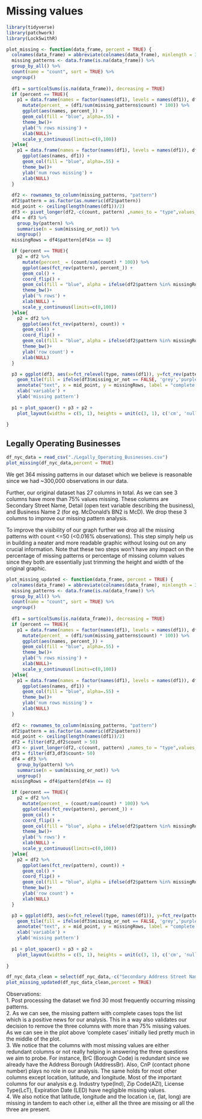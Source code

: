 # Missing values

```r
library(tidyverse)
library(patchwork)
library(Lock5withR)
```


```r
plot_missing <- function(data_frame, percent = TRUE) {
  colnames(data_frame) = abbreviate(colnames(data_frame), minlength = 3)
  missing_patterns <- data.frame(is.na(data_frame)) %>%
  group_by_all() %>%
  count(name = "count", sort = TRUE) %>%
  ungroup()
  
  df1 = sort(colSums(is.na(data_frame)), decreasing = TRUE)
  if (percent == TRUE){
    p1 = data.frame(names = factor(names(df1), levels = names(df1)), df1) %>%
      mutate(percent_ = (df1/sum(missing_patterns$count) * 100)) %>%
      ggplot(aes(names, percent_)) +
      geom_col(fill = "blue", alpha=.55) +
      theme_bw()+
      ylab('% rows missing') +
      xlab(NULL)+
      scale_y_continuous(limits=c(0,100))
  }else{
    p1 = data.frame(names = factor(names(df1), levels = names(df1)), df1) %>%
      ggplot(aes(names, df1)) +
      geom_col(fill = "blue", alpha=.55) +
      theme_bw()+
      ylab('num rows missing') +
      xlab(NULL)
  }
  
  df2 <- rownames_to_column(missing_patterns, "pattern")
  df2$pattern = as.factor(as.numeric(df2$pattern))
  mid_point <- ceiling(length(names(df1))/2)
  df3 <- pivot_longer(df2,-c(count, pattern) ,names_to = "type",values_to = "missing_or_not")
  df4 = df3 %>%
    group_by(pattern) %>%
    summarise(n = sum(missing_or_not)) %>%
    ungroup()
  missingRows = df4$pattern[df4$n == 0]

  if (percent == TRUE){
    p2 = df2 %>%
      mutate(percent_ = (count/sum(count) * 100)) %>%
      ggplot(aes(fct_rev(pattern), percent_)) + 
      geom_col() +
      coord_flip() + 
      geom_col(fill = "blue", alpha = ifelse(df2$pattern %in% missingRows, 0.8, 0.4)) +
      theme_bw()+
      ylab('% rows') +
      xlab(NULL) + 
      scale_y_continuous(limits=c(0,100))
  }else{
    p2 = df2 %>%
      ggplot(aes(fct_rev(pattern), count)) + 
      geom_col() +
      coord_flip() + 
      geom_col(fill = "blue", alpha = ifelse(df2$pattern %in% missingRows, 0.8, 0.4)) +
      theme_bw()+
      ylab('row count') +
      xlab(NULL)
  }

  p3 = ggplot(df3, aes(x=fct_relevel(type, names(df1)), y=fct_rev(pattern), fill=missing_or_not)) +
    geom_tile(fill = ifelse(df3$missing_or_not == FALSE, 'grey','purple'), alpha = ifelse(df3$pattern %in% missingRows, 0.8, 0.4)) +
    annotate("text", x = mid_point, y = missingRows, label = "complete cases") +
    xlab('variable') +
    ylab('missing pattern')
  
  p1 + plot_spacer() + p3 + p2 + 
    plot_layout(widths = c(5, 1), heights = unit(c(3, 1), c('cm', 'null')))
  
}
```
## Legally Operating Businesses

```r
df_nyc_data = read_csv("./Legally_Operating_Businesses.csv")
plot_missing(df_nyc_data,percent = TRUE)
```

We get 364 missing patterns in our dataset which we believe is reasonable since we had ~300,000 observations in our data. 

Further, our original dataset has 27 columns in total. As we can see 3 columns have more than 75% values missing. These columns are Secondary Street Name, Detail (open text variable describing the business), and Business Name 2 (for eg. McDonald's BN2 is McD). We drop these 3 columns to improve our missing pattern analysis.

To improve the visibility of our graph further we drop all the missing patterns with count <=50 (<0.016% observations). This step simply help us in building a neater and more readable graphic without losing out on any crucial information. Note that these two steps won't have any impact on the percentage of missing patterns or percentage of missing column values since they both are essentially just trimming the height and width of the original graphic.

```r
plot_missing_updated <- function(data_frame, percent = TRUE) {
  colnames(data_frame) = abbreviate(colnames(data_frame), minlength = 3)
  missing_patterns <- data.frame(is.na(data_frame)) %>%
  group_by_all() %>%
  count(name = "count", sort = TRUE) %>%
  ungroup()
  
  df1 = sort(colSums(is.na(data_frame)), decreasing = TRUE)
  if (percent == TRUE){
    p1 = data.frame(names = factor(names(df1), levels = names(df1)), df1) %>%
      mutate(percent_ = (df1/sum(missing_patterns$count) * 100)) %>%
      ggplot(aes(names, percent_)) +
      geom_col(fill = "blue", alpha=.55) +
      theme_bw()+
      ylab('% rows missing') +
      xlab(NULL)+
      scale_y_continuous(limits=c(0,100))
  }else{
    p1 = data.frame(names = factor(names(df1), levels = names(df1)), df1) %>%
      ggplot(aes(names, df1)) +
      geom_col(fill = "blue", alpha=.55) +
      theme_bw()+
      ylab('num rows missing') +
      xlab(NULL)
  }
  
  df2 <- rownames_to_column(missing_patterns, "pattern")
  df2$pattern = as.factor(as.numeric(df2$pattern))
  mid_point <- ceiling(length(names(df1))/2)
  df2 = filter(df2,df2$count > 50)
  df3 <- pivot_longer(df2,-c(count, pattern) ,names_to = "type",values_to = "missing_or_not")
  df3 = filter(df3,df3$count> 50)
  df4 = df3 %>%
    group_by(pattern) %>%
    summarise(n = sum(missing_or_not)) %>%
    ungroup()
  missingRows = df4$pattern[df4$n == 0]

  if (percent == TRUE){
    p2 = df2 %>%
      mutate(percent_ = (count/sum(count) * 100)) %>%
      ggplot(aes(fct_rev(pattern), percent_)) + 
      geom_col() +
      coord_flip() + 
      geom_col(fill = "blue", alpha = ifelse(df2$pattern %in% missingRows, 0.8, 0.4)) +
      theme_bw()+
      ylab('% rows') +
      xlab(NULL) + 
      scale_y_continuous(limits=c(0,100))
  }else{
    p2 = df2 %>%
      ggplot(aes(fct_rev(pattern), count)) + 
      geom_col() +
      coord_flip() + 
      geom_col(fill = "blue", alpha = ifelse(df2$pattern %in% missingRows, 0.8, 0.4)) +
      theme_bw()+
      ylab('row count') +
      xlab(NULL)
  }

  p3 = ggplot(df3, aes(x=fct_relevel(type, names(df1)), y=fct_rev(pattern), fill=missing_or_not)) +
    geom_tile(fill = ifelse(df3$missing_or_not == FALSE, 'grey','purple'), alpha = ifelse(df3$pattern %in% missingRows, 0.8, 0.4)) +
    annotate("text", x = mid_point, y = missingRows, label = "complete cases") +
    xlab('variable') +
    ylab('missing pattern')
  
  p1 + plot_spacer() + p3 + p2 + 
    plot_layout(widths = c(5, 1), heights = unit(c(3, 1), c('cm', 'null')))
  
}
```


```r
df_nyc_data_clean = select(df_nyc_data,-c("Secondary Address Street Name","Detail","Business Name 2"))
plot_missing_updated(df_nyc_data_clean,percent = TRUE)
```

Observations:
</br>
1. Post processing the dataset we find 30 most frequently occurring missing patterns. 
</br>
2. As we can see, the missing pattern with complete cases tops the list which is a positive news for our analysis. This in a way also validates our decision to remove the three columns with more than 75% missing values. As we can see in the plot above 'complete cases' initially lied pretty much in the middle of the plot. 
</br>
3. We notice that the columns with most missing values are either redundant columns or not really helping in answering the three questions we aim to probe. For instance, BrC (Borough Code) is redundant since we already have the Address Borough (AddressBr). Also, CnP (contact phone number) plays no role in our analysis. The same holds for most other columns except location, latitude, and longitude. Most of the important columns for our analysis e.g. Industry type(Ind), Zip Code(AZI), License Type(LcT), Expiration Date (LED) have negligible missing values. 
</br>
4. We also notice that latitude, longitude and the location i.e, (lat, long) are missing in tandem to each other i.e, either all the three are missing or all the three are present.